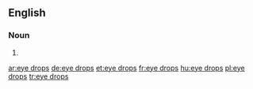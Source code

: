 ==English==

===Noun===
{{head|en|plural}}

# {{plural of|eye drop|lang=en}}

[[ar:eye drops]]
[[de:eye drops]]
[[et:eye drops]]
[[fr:eye drops]]
[[hu:eye drops]]
[[pl:eye drops]]
[[tr:eye drops]]